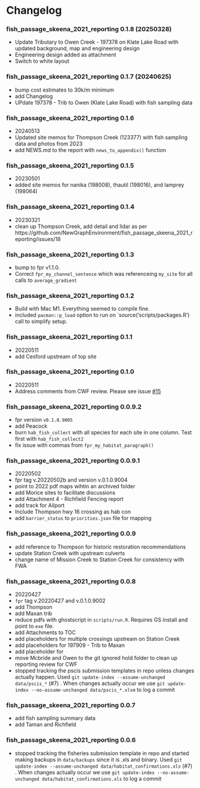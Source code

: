 # Changelog {-}

### fish_passage_skeena_2021_reporting 0.1.8 (20250328) {-}
- Update Tributary to Owen Creek - 197378 on Klate Lake Road with updated background, map and engineering design 
- Engineering design added as attachment
- Switch to white layout

### fish_passage_skeena_2021_reporting 0.1.7 (20240625) {-}

- bump cost estimates to 30k/m minimum
- add Changelog
- UPdate 197378 - Trib to Owen (Klate Lake Road) with fish sampling data


### fish_passage_skeena_2021_reporting 0.1.6 {-}

* 20240513
* Updated site memos for Thompson Creek (123377) with fish sampling data and photos from 2023
* add NEWS.md to the report with `news_to_appendix()` function

### fish_passage_skeena_2021_reporting 0.1.5 {-}

* 20230501
* added site memos for nanika (198008), thautil (198016), and lamprey (198064)

### fish_passage_skeena_2021_reporting 0.1.4 {-}

  * 20230321
  * clean up Thompson Creek, add detail and lidar as per https://github.com/NewGraphEnvironment/fish_passage_skeena_2021_reporting/issues/18

### fish_passage_skeena_2021_reporting 0.1.3 {-}

  * bump to fpr v1.1.0.  
  * Correct `fpr_my_channel_sentence` which was referenceing `my_site` for all calls to `average_gradient`

### fish_passage_skeena_2021_reporting 0.1.2 {-}

  * Build with Mac M1.  Everything seemed to compile fine.
  * included `pacman::p_load` option to run on `source('scripts/packages.R') call to simplify setup.



### fish_passage_skeena_2021_reporting 0.1.1 {-}
 * 20220511
 * add Cesford upstream of top site



### fish_passage_skeena_2021_reporting 0.1.0 {-}

 * 20220511
 * Address comments from CWF review.  Please see issue [#15](https://github.com/NewGraphEnvironment/fish_passage_skeena_2021_reporting/issues/)


### fish_passage_skeena_2021_reporting 0.0.9.2 {-}

* fpr version `v0.1.0.9005` 
* add Peacock
* burn `hab_fish_collect` with all species for each site in one column.  Test first with `hab_fish_collect2`
* fix issue with commas from `fpr_my_habitat_paragraph()` 




### fish_passage_skeena_2021_reporting 0.0.9.1 {-}


* 20220502
* fpr tag v.20220502b  and version v.0.1.0.9004
* point to 2022 pdf maps wihtin an archived folder
* add Morice sites to facilitate discussions
* add Attachment 4 - Richfield Fencing report
* add track for Ailport
* Include Thompson hwy 16 crossing as hab con 
* add `barrier_status` to `priorities.json` file for mapping


### fish_passage_skeena_2021_reporting 0.0.9  {-}

* add reference to Thompson for historic restoration recommendations
* update Station Creek with upstream culverts
* change name of Mission Creek to Station Creek for consistency with FWA



### fish_passage_skeena_2021_reporting 0.0.8  {-}

* 20220427
* `fpr` tag v.20220427 and v.0.1.0.9002
* add Thompson
* add Maxan trib
* reduce pdfs with ghostscript in `scripts/run.R`.  Requires GS install and point to `exe` file. 
* add Attachments to TOC
* add placeholders for multiple crossings upstream on Station Creek
* add placeholders for 197909 - Trib to Maxan
* add placeholder for 
* move Mcbride and Owen to the git ignored hold folder to clean up reporting review for CWF
* stopped tracking the pscis submission templates in repo unless changes actually happen. Used `git update-index --assume-unchanged data/pscis_*` (#7) .  When changes actually occur we use `git update-index --no-assume-unchanged data/pscis_*.xlsm` to log a commit


### fish_passage_skeena_2021_reporting 0.0.7 {-}

* add fish sampling summary data
* add Taman and Richfield

### fish_passage_skeena_2021_reporting 0.0.6 {-}

* stopped tracking the fisheries submission template in repo and started making backups in `data/backups` since it is .xls and binary.  Used 
`git update-index --assume-unchanged data/habitat_confirmations.xls` 
(#7) .  When changes actually occur we use 
`git update-index --no-assume-unchanged data/habitat_confirmations.xls` 
to log a commit


